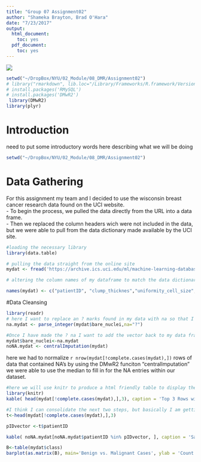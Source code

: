 ```yaml
---
title: "Group 07 Assignment02"
author: "Shameka Brayton, Brad O'Hara"
date: "7/23/2017"
output:
  html_document:
    toc: yes
  pdf_document:
    toc: yes
---
```


![](BClogo.jpg) 
```r

setwd("~/DropBox/NYU/02_Module/08_DMR/Assignment02")
# library("rmarkdown", lib.loc="/Library/Frameworks/R.framework/Versions/3.3/Resources/library")
# install.packages('RMySQL')
# install.packages('DMwR2')
 library(DMwR2)
library(plyr)

```

# Introduction
need to put some introductory words here describing what we will be doing
```r
setwd("~/DropBox/NYU/02_Module/08_DMR/Assignment02")
```

# Data Gathering
For this assignment my team and I decided to use the wisconsin breast cancer research data found on the UCI website.  
- To begin the process, we pulled the data directly from the URL into a data frame.  
- Then we replaced the column headers wich were not included in the data, but we were able to pull from the data dictionary made available by the UCI site.
```r
#loading the necessary library
library(data.table)

# pulling the data straight from the online site
mydat <- fread('https://archive.ics.uci.edu/ml/machine-learning-databases/breast-cancer-wisconsin/breast-cancer-wisconsin.data')

# altering the column names of my dataframe to match the data dictionary that was found online

names(mydat) <- c("patientID", "clump_thicknes","uniformity_cell_size","uniformity_cell_shape","marginal_adhesion","single_eipthelial","bare_nuclei","bland_chromatin","normal_nucleoli","mitoses","class")


```
#Data Cleansing
```r

library(readr)
# here I want to replace an ? marks found in my data with na so that I can use R functions/packages to clean them up.
na.mydat <- parse_integer(mydat$bare_nuclei,na="?")

#Once I have made the ? na I want to add the vector back to my data frame
mydat$bare_nuclei<-na.mydat
noNA.mydat <- centralImputation(mydat) 

```
here we had to normalize `r nrow(mydat[!complete.cases(mydat),])` rows of data that contained NA's
by using the DMwR2 funciton "centralImputation" we were able to use the median to fill in for the NA entries within our dataset.
```r

#here we will use knitr to produce a html friendly table to display the top 3 rows of na data examples.
library(knitr)
kable( head(mydat[!complete.cases(mydat),],3), caption = 'Top 3 Rows with Missing Data')

#I think I can consolidate the next two steps, but basically I am getting the rows we showed of unclean data and filtering the cleansed data table with the same rows.
t<-head(mydat[!complete.cases(mydat),],3)

pIDvector <-t$patientID

```

```r
kable( noNA.mydat[noNA.mydat$patientID %in% pIDvector, ], caption = 'Same 3 rows, with NA\'s cleansed')
```

```r
B<-table(mydat$class)
barplot(as.matrix(B), main='Benign vs. Malignant Cases', ylab = 'Count of Cases', beside = TRUE,col = c("Pink","darkblue"), legend = rownames(B), ylim = c(0, round_any(nrow(mydat)+50,10)))
        

```
